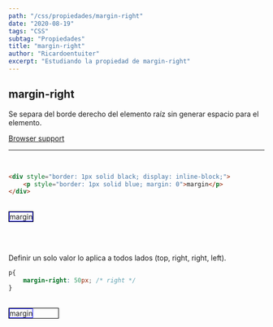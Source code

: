 ```yaml
---
path: "/css/propiedades/margin-right"
date: "2020-08-19"
tags: "CSS"
subtag: "Propiedades"
title: "margin-right"
author: "Ricardoentuiter"
excerpt: "Estudiando la propiedad de margin-right"
---
```


## margin-right
Se separa del borde derecho del elemento raíz sin generar espacio para el elemento.

[Browser support](https://caniuse.com/#search=margin-right)

---
<br/>

```html
<div style="border: 1px solid black; display: inline-block;">
    <p style="border: 1px solid blue; margin: 0">margin</p>
</div>
```
<br/>

<div style="border: 1px solid black; display: inline-block;">
    <p style="border: 1px solid blue; margin: 0">margin</p>
</div>

<br/><br/>

Definir un solo valor lo aplica a todos lados (top, right, right, left).

```css
p{
    margin-right: 50px; /* right */
}
```
<br/>

<div style="border: 1px solid black; display: inline-block;">
    <p style="border: 1px solid blue; margin: 0; margin-right: 50px;">margin</p>
</div>